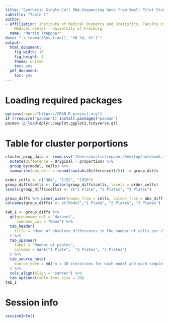 ```yaml
---
title: "Synthetic Single-Cell RNA-Sequencing Data from Small Pilot Studies using Deep Generative Models"
subtitle: "Table 1"
author:
- affiliation: Institute of Medical Biometry and Statistics, Faculty of Medicine and
    Medical Center - University of Freiburg
  name: "Martin Treppner"
date: "`r format(Sys.time(), '%B %d, %Y')`"
output:
  html_document:
    fig_width: 15
    fig_height: 8
    theme: united
    toc: yes
  pdf_document:
    toc: yes
---
```


# Loading required packages  

```r
options(repos="https://CRAN.R-project.org")
if (!require("pacman")) install.packages("pacman")
pacman::p_load(dplyr,cowplot,ggplot2,tidyverse,gt)
```

# Table for cluster porportions  

```r
cluster_prop_data <- read.csv("/Users/martintreppner/Desktop/notebook_test/cluster_prop_plotting.csv") %>%
  mutate(Difference = Original - proportion) %>%
  group_by(model, cells) %>%
  summarise(abs_diff = round(sum(abs(Difference))/5)) -> group_diffs

order_cells <- c("384", "1152", "1920")
group_diffs$cells <- factor(group_diffs$cells, levels = order_cells)
levels(group_diffs$cells) <- c("1 Plate", "2 Plates", "3 Plates")

group_diffs %>% pivot_wider(names_from = cells, values_from = abs_diff) -> group_diffs
colnames(group_diffs) <- c("Model","1 Plate", "2 Plates", "3 Plates")
```


```r
tab_1 <- group_diffs %>% 
  gt(groupname_col = "dataset",
     rowname_col = "Name") %>%
  tab_header(
    title = "Mean of absolute differences in the number of cells per cluster",
  ) %>%
  tab_spanner(
    label = "Number of plates",
    columns = vars("1 Plate",  "2 Plates", "3 Plates")
  ) %>%
  tab_source_note(
    source_note = md("n = 30 iterations for each model and each sample size.")
  ) %>%
  cols_align(align = "center") %>%
  tab_options(table.font.size = 20)
tab_1
```

# Session info  

```r
sessionInfo()
```

